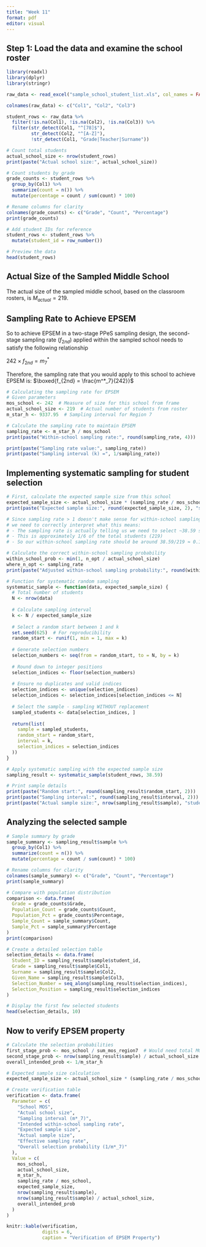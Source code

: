 ```yaml
---
title: "Week 11"
format: pdf
editor: visual
---
```


## Step 1: Load the data and examine the school roster

```r
library(readxl)
library(dplyr)
library(stringr)

raw_data <- read_excel("sample_school_student_list.xls", col_names = FALSE)

colnames(raw_data) <- c("Col1", "Col2", "Col3")

student_rows <- raw_data %>%
  filter(!is.na(Col1), !is.na(Col2), !is.na(Col3)) %>%  
  filter(str_detect(Col1, "^[78]$"),                    
         str_detect(Col2, "^[A-Z]"),                    
         !str_detect(Col1, "Grade|Teacher|Surname"))    

# Count total students
actual_school_size <- nrow(student_rows)
print(paste("Actual school size:", actual_school_size))

# Count students by grade
grade_counts <- student_rows %>%
  group_by(Col1) %>%
  summarize(count = n()) %>%
  mutate(percentage = count / sum(count) * 100)

# Rename columns for clarity
colnames(grade_counts) <- c("Grade", "Count", "Percentage")
print(grade_counts)

# Add student IDs for reference
student_rows <- student_rows %>%
  mutate(student_id = row_number())

# Preview the data
head(student_rows)
```

## Actual Size of the Sampled Middle School
The actual size of the sampled middle school, based on the classroom rosters, is $M_{actual} = 219$.

## Sampling Rate to Achieve EPSEM

So to achieve EPSEM in a two-stage PPeS sampling design, the second-stage sampling rate ($f_{2nd}$) applied within the sampled school needs to satisfy the following relationship

$242 \times f_{2nd} = m^*_7$

Therefore, the sampling rate that you would apply to this school to achieve EPSEM is:
$\boxed{f_{2nd} = \frac{m^*_7}{242}}$


```r
# Calculating the sampling rate for EPSEM
# Given parameters
mos_school <- 242  # Measure of size for this school from frame
actual_school_size <- 219  # Actual number of students from roster
m_star_h <- 9337.95  # Sampling interval for Region 7 

# Calculate the sampling rate to maintain EPSEM
sampling_rate <- m_star_h / mos_school
print(paste("Within-school sampling rate:", round(sampling_rate, 4)))

print(paste("Sampling rate value:", sampling_rate))
print(paste("Sampling interval (k) =", 1/sampling_rate))
```

## Implementing systematic sampling for student selection

```r
# First, calculate the expected sample size from this school
expected_sample_size <- actual_school_size * (sampling_rate / mos_school)
print(paste("Expected sample size:", round(expected_sample_size, 2), "students"))

# Since sampling rate > 1 doesn't make sense for within-school sampling,
# we need to correctly interpret what this means:
# - The sampling rate is actually telling us we need to select ~38.59 students
# - This is approximately 1/6 of the total students (219)
# - So our within-school sampling rate should be around 38.59/219 ≈ 0.176

# Calculate the correct within-school sampling probability
within_school_prob <- min(1, n_opt / actual_school_size)
where_n_opt <- sampling_rate
print(paste("Adjusted within-school sampling probability:", round(within_school_prob, 4)))

# Function for systematic random sampling
systematic_sample <- function(data, expected_sample_size) {
  # Total number of students
  N <- nrow(data)
  
  # Calculate sampling interval
  k <- N / expected_sample_size
  
  # Select a random start between 1 and k
  set.seed(625)  # For reproducibility
  random_start <- runif(1, min = 1, max = k)
  
  # Generate selection numbers
  selection_numbers <- seq(from = random_start, to = N, by = k)
  
  # Round down to integer positions
  selection_indices <- floor(selection_numbers)
  
  # Ensure no duplicates and valid indices
  selection_indices <- unique(selection_indices)
  selection_indices <- selection_indices[selection_indices <= N]
  
  # Select the sample - sampling WITHOUT replacement
  sampled_students <- data[selection_indices, ]
  
  return(list(
    sample = sampled_students,
    random_start = random_start,
    interval = k,
    selection_indices = selection_indices
  ))
}

# Apply systematic sampling with the expected sample size
sampling_result <- systematic_sample(student_rows, 38.59)

# Print sample details
print(paste("Random start:", round(sampling_result$random_start, 2)))
print(paste("Sampling interval:", round(sampling_result$interval, 2)))
print(paste("Actual sample size:", nrow(sampling_result$sample), "students"))
```


## Analyzing the selected sample

```r
# Sample summary by grade
sample_summary <- sampling_result$sample %>%
  group_by(Col1) %>%
  summarize(count = n()) %>%
  mutate(percentage = count / sum(count) * 100)

# Rename columns for clarity
colnames(sample_summary) <- c("Grade", "Count", "Percentage")
print(sample_summary)

# Compare with population distribution
comparison <- data.frame(
  Grade = grade_counts$Grade,
  Population_Count = grade_counts$Count,
  Population_Pct = grade_counts$Percentage,
  Sample_Count = sample_summary$Count,
  Sample_Pct = sample_summary$Percentage
)
print(comparison)

# Create a detailed selection table
selection_details <- data.frame(
  Student_ID = sampling_result$sample$student_id,
  Grade = sampling_result$sample$Col1,
  Surname = sampling_result$sample$Col2,
  Given_Name = sampling_result$sample$Col3,
  Selection_Number = seq_along(sampling_result$selection_indices),
  Selection_Position = sampling_result$selection_indices
)

# Display the first few selected students
head(selection_details, 10)
```

## Now to verify EPSEM property

```r
# Calculate the selection probabilities
first_stage_prob <- mos_school / sum_mos_region7  # Would need total MOS for region 7
second_stage_prob <- nrow(sampling_result$sample) / actual_school_size
overall_intended_prob <- 1/m_star_h

# Expected sample size calculation
expected_sample_size <- actual_school_size * (sampling_rate / mos_school)

# Create verification table
verification <- data.frame(
  Parameter = c(
    "School MOS", 
    "Actual school size", 
    "Sampling interval (m*_7)", 
    "Intended within-school sampling rate",
    "Expected sample size",
    "Actual sample size",
    "Effective sampling rate",
    "Overall selection probability (1/m*_7)"
  ),
  Value = c(
    mos_school,
    actual_school_size,
    m_star_h,
    sampling_rate / mos_school,
    expected_sample_size,
    nrow(sampling_result$sample),
    nrow(sampling_result$sample) / actual_school_size,
    overall_intended_prob
  )
)

knitr::kable(verification, 
             digits = 6,
             caption = "Verification of EPSEM Property")
```

